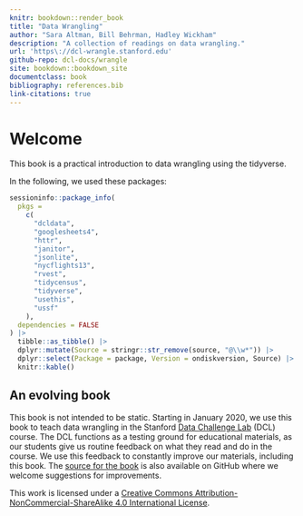 ```yaml
---
knitr: bookdown::render_book
title: "Data Wrangling"
author: "Sara Altman, Bill Behrman, Hadley Wickham"
description: "A collection of readings on data wrangling."
url: 'https\://dcl-wrangle.stanford.edu'
github-repo: dcl-docs/wrangle
site: bookdown::bookdown_site
documentclass: book
bibliography: references.bib
link-citations: true
---
```


# Welcome {-}

This book is a practical introduction to data wrangling using the tidyverse.

In the following, we used these packages:

```r
sessioninfo::package_info(
  pkgs = 
    c(
      "dcldata",
      "googlesheets4",
      "httr",
      "janitor",
      "jsonlite",
      "nycflights13",
      "rvest",
      "tidycensus",
      "tidyverse",
      "usethis",
      "ussf"
    ),
  dependencies = FALSE
) |> 
  tibble::as_tibble() |> 
  dplyr::mutate(Source = stringr::str_remove(source, "@\\w*")) |> 
  dplyr::select(Package = package, Version = ondiskversion, Source) |> 
  knitr::kable()
```

## An evolving book {-}

This book is not intended to be static. Starting in January 2020, we use this book to teach data wrangling in the Stanford [Data Challenge Lab](https://datalab.stanford.edu/challenge-lab) (DCL) course. The DCL functions as a testing ground for educational materials, as our students give us routine feedback on what they read and do in the course. We use this feedback to constantly improve our materials, including this book. The [source for the book](https://github.com/dcl-docs/wrangle) is also available on GitHub where we welcome suggestions for improvements.

This work is licensed under a [Creative Commons Attribution-NonCommercial-ShareAlike 4.0 International License](http://creativecommons.org/licenses/by-nc-sa/4.0/). 
